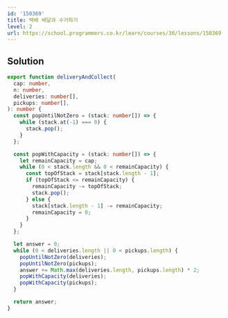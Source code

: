 ```yaml
---
id: '150369'
title: 택배 배달과 수거하기
level: 2
url: https://school.programmers.co.kr/learn/courses/30/lessons/150369
---
```


## Solution

```typescript showLineNumbers
export function deliveryAndCollect(
  cap: number,
  n: number,
  deliveries: number[],
  pickups: number[],
): number {
  const popUntilNotZero = (stack: number[]) => {
    while (stack.at(-1) === 0) {
      stack.pop();
    }
  };

  const popWithCapacity = (stack: number[]) => {
    let remainCapacity = cap;
    while (0 < stack.length && 0 < remainCapacity) {
      const topOfStack = stack[stack.length - 1];
      if (topOfStack <= remainCapacity) {
        remainCapacity -= topOfStack;
        stack.pop();
      } else {
        stack[stack.length - 1] -= remainCapacity;
        remainCapacity = 0;
      }
    }
  };

  let answer = 0;
  while (0 < deliveries.length || 0 < pickups.length) {
    popUntilNotZero(deliveries);
    popUntilNotZero(pickups);
    answer += Math.max(deliveries.length, pickups.length) * 2;
    popWithCapacity(deliveries);
    popWithCapacity(pickups);
  }

  return answer;
}
```
